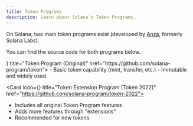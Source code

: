 ```yaml
---
title: Token Programs
description: Learn about Solana's Token Programs.
---
```


On Solana, two main token programs exist (developed by
[Anza](https://www.anza.xyz/), formerly Solana Labs).

You can find the source code for both programs below.

<Cards>
  <Card icon={<Coins/>} title="Token Program (Original)" href="https://github.com/solana-program/token">
   - Basic token capability (mint, transfer, etc.)
   - Immutable and widely used
  </Card>

  <Card icon={<Coins/>} title="Token Extension Program (Token 2022)" href="https://github.com/solana-program/token-2022">
   - Includes all original Token Program features
   - Adds more features through "extensions"
   - Recommended for new tokens
  </Card>
</Cards>
